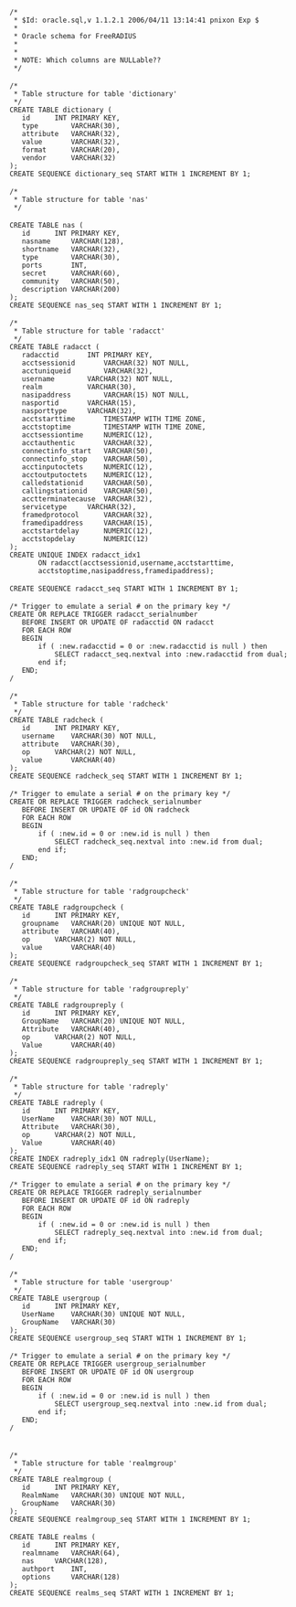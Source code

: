 {{Default in the server source|raddb/sql/oracle/schema.sql}}

 /*
  * $Id: oracle.sql,v 1.1.2.1 2006/04/11 13:14:41 pnixon Exp $
  *
  * Oracle schema for FreeRADIUS
  *
  *
  * NOTE: Which columns are NULLable??
  */
 
 /*
  * Table structure for table 'dictionary'
  */
 CREATE TABLE dictionary (
 	id		INT PRIMARY KEY,
 	type		VARCHAR(30),
 	attribute	VARCHAR(32),
 	value		VARCHAR(32),
 	format		VARCHAR(20),
 	vendor		VARCHAR(32)
 );
 CREATE SEQUENCE dictionary_seq START WITH 1 INCREMENT BY 1;
 
 /*
  * Table structure for table 'nas'
  */
 
 CREATE TABLE nas (
 	id 		INT PRIMARY KEY,
 	nasname		VARCHAR(128),
 	shortname	VARCHAR(32),
 	type		VARCHAR(30),
 	ports		INT,
 	secret		VARCHAR(60),
 	community	VARCHAR(50),
 	description	VARCHAR(200)
 );
 CREATE SEQUENCE nas_seq START WITH 1 INCREMENT BY 1;
 
 /*
  * Table structure for table 'radacct'
  */
 CREATE TABLE radacct (
 	radacctid		INT PRIMARY KEY,
 	acctsessionid		VARCHAR(32) NOT NULL,
 	acctuniqueid		VARCHAR(32),
 	username		VARCHAR(32) NOT NULL,
 	realm			VARCHAR(30),
 	nasipaddress		VARCHAR(15) NOT NULL,
 	nasportid		VARCHAR(15),
 	nasporttype		VARCHAR(32),
 	acctstarttime		TIMESTAMP WITH TIME ZONE,
 	acctstoptime		TIMESTAMP WITH TIME ZONE,
 	acctsessiontime		NUMERIC(12),
 	acctauthentic		VARCHAR(32),
 	connectinfo_start	VARCHAR(50),
 	connectinfo_stop	VARCHAR(50),
 	acctinputoctets		NUMERIC(12),
 	acctoutputoctets	NUMERIC(12),
 	calledstationid		VARCHAR(50),
 	callingstationid	VARCHAR(50),
 	acctterminatecause	VARCHAR(32),
 	servicetype		VARCHAR(32),
 	framedprotocol		VARCHAR(32),
 	framedipaddress		VARCHAR(15),
 	acctstartdelay		NUMERIC(12),
 	acctstopdelay		NUMERIC(12)
 );
 CREATE UNIQUE INDEX radacct_idx1
        ON radacct(acctsessionid,username,acctstarttime,
 		acctstoptime,nasipaddress,framedipaddress);
 
 CREATE SEQUENCE radacct_seq START WITH 1 INCREMENT BY 1;
 
 /* Trigger to emulate a serial # on the primary key */
 CREATE OR REPLACE TRIGGER radacct_serialnumber
 	BEFORE INSERT OR UPDATE OF radacctid ON radacct
 	FOR EACH ROW
 	BEGIN
 		if ( :new.radacctid = 0 or :new.radacctid is null ) then
 			SELECT radacct_seq.nextval into :new.radacctid from dual;
 		end if;
 	END;
 /
 
 /*
  * Table structure for table 'radcheck'
  */
 CREATE TABLE radcheck (
 	id 		INT PRIMARY KEY,
 	username	VARCHAR(30) NOT NULL,
 	attribute	VARCHAR(30),
 	op		VARCHAR(2) NOT NULL,
 	value		VARCHAR(40)
 );
 CREATE SEQUENCE radcheck_seq START WITH 1 INCREMENT BY 1;
 
 /* Trigger to emulate a serial # on the primary key */
 CREATE OR REPLACE TRIGGER radcheck_serialnumber
 	BEFORE INSERT OR UPDATE OF id ON radcheck
 	FOR EACH ROW
 	BEGIN
 		if ( :new.id = 0 or :new.id is null ) then
 			SELECT radcheck_seq.nextval into :new.id from dual;
 		end if;
 	END;
 /
 
 /*
  * Table structure for table 'radgroupcheck'
  */
 CREATE TABLE radgroupcheck (
 	id 		INT PRIMARY KEY,
 	groupname	VARCHAR(20) UNIQUE NOT NULL,
 	attribute	VARCHAR(40),
 	op		VARCHAR(2) NOT NULL,
 	value		VARCHAR(40)
 );
 CREATE SEQUENCE radgroupcheck_seq START WITH 1 INCREMENT BY 1;
 
 /*
  * Table structure for table 'radgroupreply'
  */
 CREATE TABLE radgroupreply (
 	id		INT PRIMARY KEY,
 	GroupName	VARCHAR(20) UNIQUE NOT NULL,
 	Attribute	VARCHAR(40),
 	op		VARCHAR(2) NOT NULL,
 	Value		VARCHAR(40)
 );
 CREATE SEQUENCE radgroupreply_seq START WITH 1 INCREMENT BY 1;
 
 /*
  * Table structure for table 'radreply'
  */
 CREATE TABLE radreply (
 	id		INT PRIMARY KEY,
 	UserName	VARCHAR(30) NOT NULL,
 	Attribute	VARCHAR(30),
 	op		VARCHAR(2) NOT NULL,
 	Value		VARCHAR(40)
 );
 CREATE INDEX radreply_idx1 ON radreply(UserName);
 CREATE SEQUENCE radreply_seq START WITH 1 INCREMENT BY 1;
 
 /* Trigger to emulate a serial # on the primary key */
 CREATE OR REPLACE TRIGGER radreply_serialnumber
 	BEFORE INSERT OR UPDATE OF id ON radreply
 	FOR EACH ROW
 	BEGIN
 		if ( :new.id = 0 or :new.id is null ) then
 			SELECT radreply_seq.nextval into :new.id from dual;
 		end if;
 	END;
 /
 
 /*
  * Table structure for table 'usergroup'
  */
 CREATE TABLE usergroup (
 	id		INT PRIMARY KEY,
 	UserName	VARCHAR(30) UNIQUE NOT NULL,
 	GroupName	VARCHAR(30)
 );
 CREATE SEQUENCE usergroup_seq START WITH 1 INCREMENT BY 1;
 
 /* Trigger to emulate a serial # on the primary key */
 CREATE OR REPLACE TRIGGER usergroup_serialnumber
 	BEFORE INSERT OR UPDATE OF id ON usergroup
 	FOR EACH ROW
 	BEGIN
 		if ( :new.id = 0 or :new.id is null ) then
 			SELECT usergroup_seq.nextval into :new.id from dual;
 		end if;
 	END;
 /
 
 
 /*
  * Table structure for table 'realmgroup'
  */
 CREATE TABLE realmgroup (
 	id 		INT PRIMARY KEY,
 	RealmName	VARCHAR(30) UNIQUE NOT NULL,
 	GroupName	VARCHAR(30)
 );
 CREATE SEQUENCE realmgroup_seq START WITH 1 INCREMENT BY 1;
 
 CREATE TABLE realms (
 	id		INT PRIMARY KEY,
 	realmname	VARCHAR(64),
 	nas		VARCHAR(128),
 	authport	INT,
 	options		VARCHAR(128)
 );
 CREATE SEQUENCE realms_seq START WITH 1 INCREMENT BY 1;